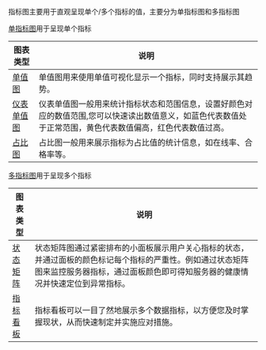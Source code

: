 指标图主要用于直观呈现单个/多个指标的值，主要分为单指标图和多指标图

[单指标图](/express/manual/8391/single-index-figure)用于呈现单个指标

|图表类型|说明|
|-|-|
|[单值图](/express/manual/6054/figure_singlevalue)|单值图用来使⽤单值可视化显⽰⼀个指标，同时支持展示其趋势。|
|[仪表单值图](/express/manual/6249/single-value-chart)|仪表单值图一般用来统计指标状态和范围信息，设置好颜色对应的数值范围,您可以快速读出数值意义，如蓝色代表数值处于正常范围，黄色代表数值偏高，红色代表数值过高。|
|[占比图](/express/manual/6253/proportion)|占比图一般用来展示指标为占比值的统计信息，如在线率、合格率等。|

[多指标图](/express/manual/8392/the-multi-target-figure)用于呈现多个指标

|图表类型|说明|
|-|-|
|[状态矩阵](/express/manual/6063/status_panel)|状态矩阵图通过紧密排布的小面板展示用户关心指标的状态，并通过面板的颜色标记每个指标的严重性。例如通过状态矩阵图来监控服务器指标，通过面板颜色即可得知服务器的健康情况并快速定位到异常指标。|
|[指标看板](/express/manual/8409/indicators-of-kanban)|指标看板可以一目了然地展示多个数据指标，以方便您及时掌握现状，从而快速制定并实施应对措施。|

